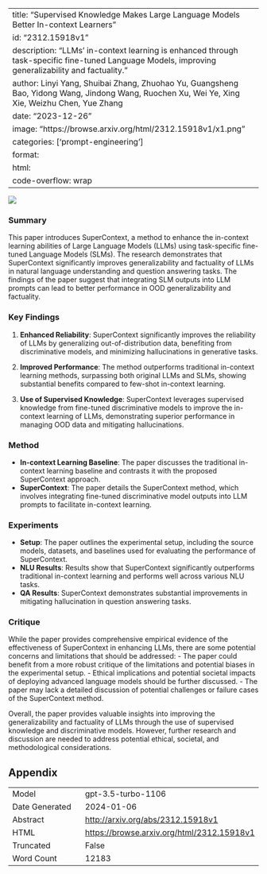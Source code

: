 
---
title: "Supervised Knowledge Makes Large Language Models Better In-context Learners"
id: "2312.15918v1"
description: "LLMs' in-context learning is enhanced through task-specific fine-tuned Language Models, improving generalizability and factuality."
author: Linyi Yang, Shuibai Zhang, Zhuohao Yu, Guangsheng Bao, Yidong Wang, Jindong Wang, Ruochen Xu, Wei Ye, Xing Xie, Weizhu Chen, Yue Zhang
date: "2023-12-26"
image: "https://browse.arxiv.org/html/2312.15918v1/x1.png"
categories: ['prompt-engineering']
format:
  html:
    code-overflow: wrap
---

![](https://browse.arxiv.org/html/2312.15918v1/x1.png)

### Summary

This paper introduces SuperContext, a method to enhance the in-context learning abilities of Large Language Models (LLMs) using task-specific fine-tuned Language Models (SLMs). The research demonstrates that SuperContext significantly improves generalizability and factuality of LLMs in natural language understanding and question answering tasks. The findings of the paper suggest that integrating SLM outputs into LLM prompts can lead to better performance in OOD generalizability and factuality.

### Key Findings

1. **Enhanced Reliability**: SuperContext significantly improves the reliability of LLMs by generalizing out-of-distribution data, benefiting from discriminative models, and minimizing hallucinations in generative tasks.

2. **Improved Performance**: The method outperforms traditional in-context learning methods, surpassing both original LLMs and SLMs, showing substantial benefits compared to few-shot in-context learning.

3. **Use of Supervised Knowledge**: SuperContext leverages supervised knowledge from fine-tuned discriminative models to improve the in-context learning of LLMs, demonstrating superior performance in managing OOD data and mitigating hallucinations.

### Method

- **In-context Learning Baseline**: The paper discusses the traditional in-context learning baseline and contrasts it with the proposed SuperContext approach. 
- **SuperContext**: The paper details the SuperContext method, which involves integrating fine-tuned discriminative model outputs into LLM prompts to facilitate in-context learning.

### Experiments

- **Setup**: The paper outlines the experimental setup, including the source models, datasets, and baselines used for evaluating the performance of SuperContext.
- **NLU Results**: Results show that SuperContext significantly outperforms traditional in-context learning and performs well across various NLU tasks.
- **QA Results**: SuperContext demonstrates substantial improvements in mitigating hallucination in question answering tasks.

### Critique

While the paper provides comprehensive empirical evidence of the effectiveness of SuperContext in enhancing LLMs, there are some potential concerns and limitations that should be addressed:
- The paper could benefit from a more robust critique of the limitations and potential biases in the experimental setup.
- Ethical implications and potential societal impacts of deploying advanced language models should be further discussed.
- The paper may lack a detailed discussion of potential challenges or failure cases of the SuperContext method.

Overall, the paper provides valuable insights into improving the generalizability and factuality of LLMs through the use of supervised knowledge and discriminative models. However, further research and discussion are needed to address potential ethical, societal, and methodological considerations.

## Appendix

|          |          |
|----------|----------|
| Model     | gpt-3.5-turbo-1106       |
| Date Generated     | 2024-01-06       |
| Abstract | [http://arxiv.org/abs/2312.15918v1](http://arxiv.org/abs/2312.15918v1)        |
| HTML     | [https://browse.arxiv.org/html/2312.15918v1](https://browse.arxiv.org/html/2312.15918v1)       |
| Truncated       | False       |
| Word Count       | 12183       |